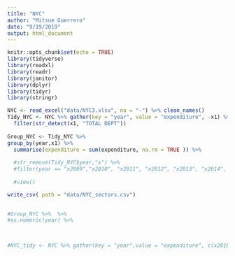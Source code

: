 ```yaml
---
title: "NYC"
author: "Mitsue Guerrero"
date: "9/19/2019"
output: html_document
---
```


```r
knitr::opts_chunk$set(echo = TRUE)
library(tidyverse)
library(readxl)
library(readr)
library(janitor)
library(dplyr)
library(tidyr)
library(stringr)


```

```r

NYC <- read_excel("data/NYC3.xlsx", na = "-") %>% clean_names()
Tidy_NYC <- NYC %>% gather(key = "year", value = "expenditure", -x1) %>%
  filter(str_detect(x1, "TOTAL DEPT"))
  
Group_NYC <- Tidy_NYC %>%
group_by(year,x1) %>%
  summarise(expenditure = sum(expenditure, na.rm = TRUE )) %>%
  
  #str_remove(Tidy_NYC$year,"x") %>%
  #filter(year == "x2009","x2010", "x2011", "x2012", "x2013", "x2014", "x2015", "x2016", "x2017", "x2018")) %>%
  
  #view()

write_csv( path = "data/NYC_sectors.csv")

  
#Group_NYC %>%  %>%
#as.numeric(year) %>%
     


#NYC_tidy <- NYC %>% gather(key = "year",value = "expenditure", c(x2018:x2009))



```